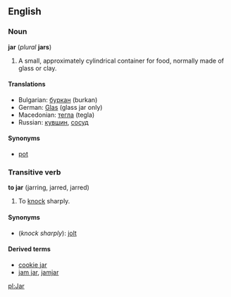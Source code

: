 ==English==
===Noun===
'''jar''' (''plural'' '''jars''')

#A small, approximately cylindrical container for food, normally made of glass or clay.

====Translations====
*Bulgarian: [[буркан]] (burkan)
*German: [[Glas]] (glass jar only)
*Macedonian: [[тегла]] (tegla)
*Russian: [[кувшин]], [[сосуд]]

====Synonyms====
*[[pot]]

===Transitive verb===
'''to jar''' (jarring, jarred, jarred)

#To [[knock]] sharply.

====Synonyms====
*(''knock sharply''): [[jolt]]

====Derived terms====
*[[cookie jar]]
*[[jam jar]], [[jamjar]]

[[pl:Jar]]